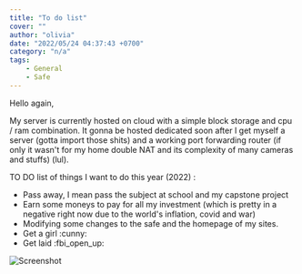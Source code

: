 ```yaml
---
title: "To do list"
cover: ""
author: "olivia"
date: "2022/05/24 04:37:43 +0700"
category: "n/a"
tags:
    - General
    - Safe
---
```


Hello again,

My server is currently hosted on cloud with a simple block storage and cpu / ram combination. 
It gonna be hosted dedicated soon after I get myself a server (gotta import those shits) and a working port forwarding router (if only it wasn't for my home double NAT and its complexity of many cameras and stuffs) (lul).

TO DO list of things I want to do this year (2022) : 
  - Pass away, I mean pass the subject at school and my capstone project
  - Earn some moneys to pay for all my investment (which is pretty in a negative right now due to the world's inflation, covid and war)
  - Modifying some changes to the safe and the homepage of my sites.
  - Get a girl :cunny:
  - Get laid :fbi_open_up:

![Screenshot](./fbi-open-up.png)
